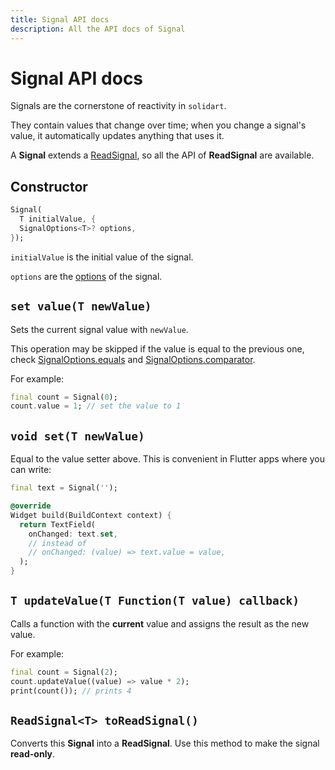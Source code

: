 ```yaml
---
title: Signal API docs
description: All the API docs of Signal
---
```


# Signal API docs

Signals are the cornerstone of reactivity in `solidart`.

They contain values that change over time; when you change a signal's value, it automatically updates anything that uses it.

A __Signal__ extends a [ReadSignal](/api-docs/read-signal), so all the API of __ReadSignal__ are available.

## Constructor

```dart
Signal(
  T initialValue, {
  SignalOptions<T>? options,
});
```

`initialValue` is the initial value of the signal.

`options` are the [options](/api-docs/signal-options) of the signal.

## `set value(T newValue)`

Sets the current signal value with `newValue`.

This operation may be skipped if the value is equal to the previous one,
check [SignalOptions.equals](/api-docs/signal-options#equals) and [SignalOptions.comparator](/api-docs/signal-options#comparator).

For example:
```dart
final count = Signal(0);
count.value = 1; // set the value to 1
```

## `void set(T newValue)`

Equal to the value setter above.
This is convenient in Flutter apps where you can write:

```dart
final text = Signal('');

@override
Widget build(BuildContext context) {
  return TextField(
    onChanged: text.set,
    // instead of
    // onChanged: (value) => text.value = value,
  );
}
```

## `T updateValue(T Function(T value) callback)`

Calls a function with the __current__ value and assigns the result as the new value.

For example:
```dart
final count = Signal(2);
count.updateValue((value) => value * 2);
print(count()); // prints 4
```

## `ReadSignal<T> toReadSignal()`

Converts this __Signal__ into a __ReadSignal__.
Use this method to make the signal __read-only__.
